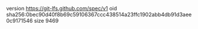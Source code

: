 version https://git-lfs.github.com/spec/v1
oid sha256:0bec90d40f8b69c59106367ccc438514a23ffc1902abb4db91d3aee0c9171546
size 9469
